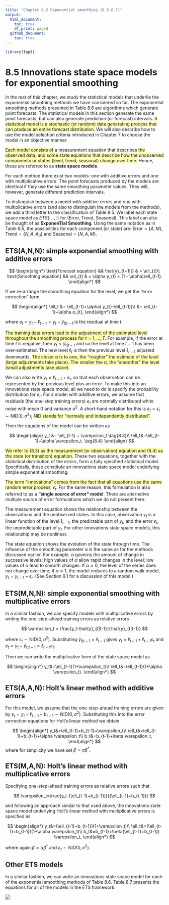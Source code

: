 ```yaml
---
title: "Chapter 8.2 Exponential smoothing (8.5-8.7)"
output:
  html_document:
    toc: true
    df_print: paged
  github_document:
    toc: true
---
```


```r
library(fpp3)
```

# 8.5 Innovations state space models for exponential smoothing

In the rest of this chapter, we study the statistical models that underlie the exponential smoothing methods we have considered so far. The exponential smoothing methods presented in Table 8.6 are algorithms which generate point forecasts. The statistical models in this section generate the same point forecasts, but can also generate prediction (or forecast) intervals. <span style="background-color:#ffffb3;">A statistical model is a stochastic (or random) data generating process that can produce an entire forecast distribution.</span> We will also describe how to use the model selection criteria introduced in Chapter 7 to choose the model in an objective manner.

<span style="background-color:#ffffb3;">Each model consists of</span> a measurement equation that describes <span style="background-color:#ffffb3;">the observed data, and some state equations that describe how the unobserved components or states (level, trend, seasonal) change over time.</span> Hence, these are referred to as **state space models**.

For each method there exist two models: one with additive errors and one with multiplicative errors. The point forecasts produced by the models are identical if they use the same smoothing parameter values. They will, however, generate different prediction intervals.

To distinguish between a model with additive errors and one with multiplicative errors (and also to distinguish the models from the methods), we add a third letter to the classification of Table 8.5. We label each state space model as $ETS(\cdot,\cdot,\cdot)$ for (Error, Trend, Seasonal). This label can also be thought of as **ExponenTial Smoothing**. Using the same notation as in Table 8.5, the possibilities for each component (or state) are: Error$=\{A,M\}$, Trend$=\{N,A,A_d\}$ and Seasonal$=\{N,A,M\}$.

## ETS(A,N,N): simple exponential smoothing with additive errors

$$
\begin{align*}
  \text{Forecast equation}  && \hat{y}_{t+1|t} & = \ell_{t}\\
  \text{Smoothing equation} && \ell_{t}        & = \alpha y_{t} + (1 - \alpha)\ell_{t-1}.
\end{align*}
$$

If we re-arrange the smoothing equation for the level, we get the “error correction” form,

$$
\begin{align*}
\ell_t &= \ell_{t-1}+\alpha( y_{t}-\ell_{t-1})\\
         &= \ell_{t-1}+\alpha e_{t},
\end{align*}
$$

where $e_t=y_t−\ell_{t−1}=y_t−\hat{y}_{t\lvert t−1}$ is the residual at time $t$.

<span style="background-color:#ffffb3;">The training data errors lead to the adjustment of the estimated level throughout the smoothing process for $t=1,\dots,T$.</span> For example, if the error at time $t$ is negative, then $y_t\lt\hat{y}_{t\lvert t−1}$ and so the level at time $t−1$ has been over-estimated. The new level $\ell_t$ is then the previous level $\ell_{t-1}$ adjusted downwards. <span style="background-color:#ffffb3;">The closer $\alpha$ is to one, the “rougher” the estimate of the level (large adjustments take place). The smaller the $\alpha$, the “smoother” the level (small adjustments take place).</span>

We can also write $y_t=\ell_{t−1}+e_t$, so that each observation can be represented by the previous level plus an error. To make this into an innovations state space model, all we need to do is specify the probability distribution for $e_t$. For a model with additive errors, we assume that residuals (the one-step training errors) $e_t$ are normally distributed white noise with mean 0 and variance $\sigma^2$. A short-hand notation for this is $e_t=\epsilon_t\sim \text{NID}(0,\sigma^2)$; <span style="background-color:#ffffb3;">NID stands for “normally and independently distributed”.</span>

Then the equations of the model can be written as

$$
\begin{align}
  y_t &= \ell_{t-1} + \varepsilon_t \tag{8.3}\\
  \ell_t&=\ell_{t-1}+\alpha \varepsilon_t. \tag{8.4}
\end{align}
$$

<span style="background-color:#ffffb3;">We refer to (8.3) as the measurement (or observation) equation and (8.4) as the state (or transition) equation.</span> These two equations, together with the statistical distribution of the errors, form a fully specified statistical model. Specifically, these constitute an innovations state space model underlying simple exponential smoothing.

<span style="background-color:#ffffb3;">The term “innovations” comes from the fact that all equations use the same random error process</span>, $\epsilon_t$. For the same reason, this formulation is also referred to as a **“single source of error” model**. There are alternative multiple source of error formulations which we do not present here.

The measurement equation shows the relationship between the observations and the unobserved states. In this case, observation $y_t$ is a linear function of the level $\ell_{t-1}$, the predictable part of $y_t$, and the error $\epsilon_t$, the unpredictable part of $y_t$. For other innovations state space models, this relationship may be nonlinear.

The state equation shows the evolution of the state through time. The influence of the smoothing parameter $\alpha$ is the same as for the methods discussed earlier. For example, $\alpha$ governs the amount of change in successive levels: high values of $\alpha$ allow rapid changes in the level; low values of $\alpha$ lead to smooth changes. If $\alpha=0$, the level of the series does not change over time; if $\alpha=1$, the model reduces to a random walk model, $y_t=y_{t−1}+\epsilon_t$. (See Section 9.1 for a discussion of this model.)

## ETS(M,N,N): simple exponential smoothing with multiplicative errors

In a similar fashion, we can specify models with multiplicative errors by writing the one-step-ahead training errors as relative errors

$$
\varepsilon_t = \frac{y_t-\hat{y}_{t|t-1}}{\hat{y}_{t|t-1}}
$$

where $\epsilon_t\sim\text{NID}(0,\sigma^2)$. Substituting $\hat{y}_{t\vert t-1}=\ell_{t-1}$ gives $y_t=\ell_{t-1}+\ell_{t-1}\varepsilon_t$ and $e_t = y_t - \hat{y}_{t|t-1} = \ell_{t-1}\varepsilon_t$.

Then we can write the multiplicative form of the state space model as

$$
\begin{align*}
  y_t&=\ell_{t-1}(1+\varepsilon_t)\\
  \ell_t&=\ell_{t-1}(1+\alpha \varepsilon_t).
\end{align*}
$$

## ETS(A,A,N): Holt’s linear method with additive errors

For this model, we assume that the one-step-ahead training errors are given by $\varepsilon_t=y_t-\ell_{t-1}-b_{t-1} \sim \text{NID}(0,\sigma^2)$. Substituting this into the error correction equations for Holt’s linear method we obtain

$$
\begin{align*}
y_t&=\ell_{t-1}+b_{t-1}+\varepsilon_t\\
\ell_t&=\ell_{t-1}+b_{t-1}+\alpha \varepsilon_t\\
b_t&=b_{t-1}+\beta \varepsilon_t,
\end{align*}
$$
where for simplicity we have set $\beta=\alpha\beta^*$.

## ETS(M,A,N): Holt’s linear method with multiplicative errors

Specifying one-step-ahead training errors as relative errors such that

$$
\varepsilon_t=\frac{y_t-(\ell_{t-1}+b_{t-1})}{(\ell_{t-1}+b_{t-1})}
$$

and following an approach similar to that used above, the innovations state space model underlying Holt’s linear method with multiplicative errors is specified as

$$
\begin{align*}
y_t&=(\ell_{t-1}+b_{t-1})(1+\varepsilon_t)\\
\ell_t&=(\ell_{t-1}+b_{t-1})(1+\alpha \varepsilon_t)\\
b_t&=b_{t-1}+\beta(\ell_{t-1}+b_{t-1}) \varepsilon_t,
\end{align*}
$$

where again $\beta=\alpha\beta^*$ and $\varepsilon_t \sim \text{NID}(0,\sigma^2)$.

## Other ETS models

In a similar fashion, we can write an innovations state space model for each of the exponential smoothing methods of Table 8.6. Table 8.7 presents the equations for all of the models in the ETS framework.

<img src="https://otexts.com/fpp3/figs/statespacemodels-1.png" />





